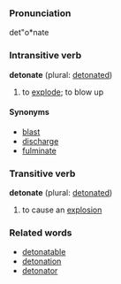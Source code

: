===Pronunciation===
det"o*nate

===Intransitive verb===
'''detonate''' (plural: [[detonated]])
# to [[explode]]; to blow up

====Synonyms====
*[[blast]]
*[[discharge]]
*[[fulminate]]

===Transitive verb===
'''detonate''' (plural: [[detonated]])
# to cause an [[explosion]]

===Related words===
* [[detonatable]]
* [[detonation]]
* [[detonator]]
